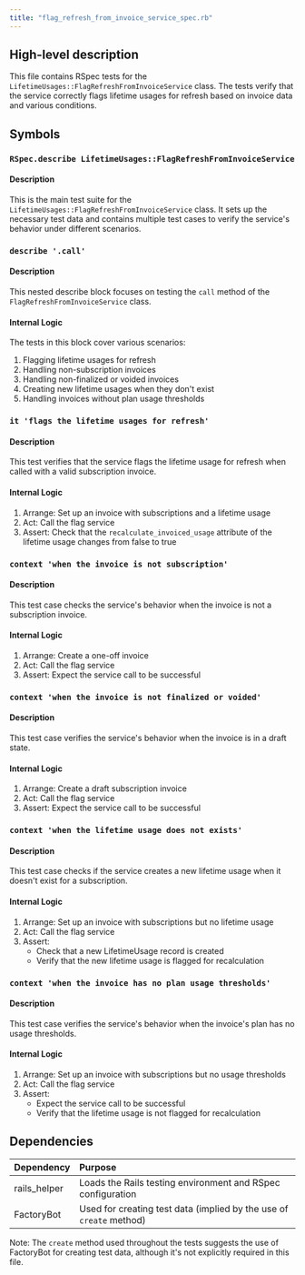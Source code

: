 ```yaml
---
title: "flag_refresh_from_invoice_service_spec.rb"
---
```


## High-level description
This file contains RSpec tests for the `LifetimeUsages::FlagRefreshFromInvoiceService` class. The tests verify that the service correctly flags lifetime usages for refresh based on invoice data and various conditions.

## Symbols

### `RSpec.describe LifetimeUsages::FlagRefreshFromInvoiceService`
#### Description
This is the main test suite for the `LifetimeUsages::FlagRefreshFromInvoiceService` class. It sets up the necessary test data and contains multiple test cases to verify the service's behavior under different scenarios.

### `describe '.call'`
#### Description
This nested describe block focuses on testing the `call` method of the `FlagRefreshFromInvoiceService` class.

#### Internal Logic
The tests in this block cover various scenarios:
1. Flagging lifetime usages for refresh
2. Handling non-subscription invoices
3. Handling non-finalized or voided invoices
4. Creating new lifetime usages when they don't exist
5. Handling invoices without plan usage thresholds

### `it 'flags the lifetime usages for refresh'`
#### Description
This test verifies that the service flags the lifetime usage for refresh when called with a valid subscription invoice.

#### Internal Logic
1. Arrange: Set up an invoice with subscriptions and a lifetime usage
2. Act: Call the flag service
3. Assert: Check that the `recalculate_invoiced_usage` attribute of the lifetime usage changes from false to true

### `context 'when the invoice is not subscription'`
#### Description
This test case checks the service's behavior when the invoice is not a subscription invoice.

#### Internal Logic
1. Arrange: Create a one-off invoice
2. Act: Call the flag service
3. Assert: Expect the service call to be successful

### `context 'when the invoice is not finalized or voided'`
#### Description
This test case verifies the service's behavior when the invoice is in a draft state.

#### Internal Logic
1. Arrange: Create a draft subscription invoice
2. Act: Call the flag service
3. Assert: Expect the service call to be successful

### `context 'when the lifetime usage does not exists'`
#### Description
This test case checks if the service creates a new lifetime usage when it doesn't exist for a subscription.

#### Internal Logic
1. Arrange: Set up an invoice with subscriptions but no lifetime usage
2. Act: Call the flag service
3. Assert: 
   - Check that a new LifetimeUsage record is created
   - Verify that the new lifetime usage is flagged for recalculation

### `context 'when the invoice has no plan usage thresholds'`
#### Description
This test case verifies the service's behavior when the invoice's plan has no usage thresholds.

#### Internal Logic
1. Arrange: Set up an invoice with subscriptions but no usage thresholds
2. Act: Call the flag service
3. Assert: 
   - Expect the service call to be successful
   - Verify that the lifetime usage is not flagged for recalculation

## Dependencies
| Dependency | Purpose |
|:-----------|:--------|
| rails_helper | Loads the Rails testing environment and RSpec configuration |
| FactoryBot | Used for creating test data (implied by the use of `create` method) |

Note: The `create` method used throughout the tests suggests the use of FactoryBot for creating test data, although it's not explicitly required in this file.
